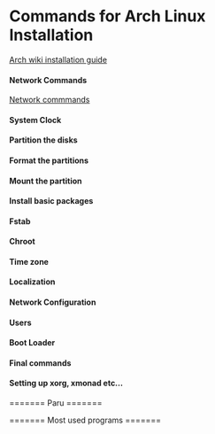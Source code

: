= Commands for Arch Linux Installation =
[[https://wiki.archlinux.org/title/Installation_guide|Arch wiki installation guide]]

==== Network Commands ====
[[https://wiki.archlinux.org/title/Installation_guide#Connect_to_the_internet|Network commmands]]

==== System Clock ====
{{{bash
timedatectl set-ntp true 
timedatectl status
}}}

==== Partition the disks ====
{{{bash
fdisk -l
fdisk /dev/sda
> g
> n
> <ENTER>
> <ENTER>
> +550M
> n
> <ENTER>
> <ENTER>
> +2G
> n
> <ENTER>
> <ENTER>
> <ENTER>
> t
> 1
> 1
> t
> 2
> 19
> w
}}}

==== Format the partitions ====
{{{bash
mkfs.fat -F32 /dev/sda1
mkswap /dev/sda2
swapon /dev/sda2
mkfs.ext4 /dev/sda3
}}}

==== Mount the partition  ====
{{{bash
mount /dev/sda3 /mnt
}}}

==== Install basic packages ====
{{{bash
pacstrap /mnt base linux linux-firmware vim
}}}

==== Fstab ====
{{{bash
genfstab -U /mnt >> /mnt/etc/fstab
}}}

==== Chroot ====
{{{bash
arch-chroot /mnt
}}}

==== Time zone ====
{{{bash
ln -sf /usr/share/zoneinfo/Asia/Kolkata /etc/localtime
hwclock --systohc
}}}

==== Localization ====
{{{bash
vim /etc/locale.gen
# uncomment en_US.UTF-8 UTF-8
# uncomment en_IN.UTF-8
locale-gen
vim /etc/locale.conf
# add LANG=en_US.UTF-8
}}}

==== Network Configuration ====
{{{bash
vim /etc/hostname
# add linuxarch
vim /etc/hosts
# add the following
127.0.0.1   localhost
::1         localhost
127.0.1.1   linuxarch
}}}

==== Users ====
{{{bash
passwd
# set password
useradd -m shawn
passwd shawn
set password for shawn
usermod -aG wheel,audio,video,optical,storage shawn
pacman -S sudo
EDITOR=vim visudo
# uncomment %wheel ALL=(ALL) ALL
}}}

==== Boot Loader ====
{{{bash
pacman -S grub efibootmgr dosfstools os-prober mtools
mkdir /boot/EFI
mount /dev/sda1 /boot/EFI
grub-install --target=x86_64-efi --bootloader-id=grub_uefi --recheck
grub-mkconfig -o /boot/grub/grub.cfg
}}}

==== Final commands ====
{{{bash
pacman -S networkmanager git base-devel
systemctl enable NetworkManager
exit
umount -l /mnt
reboot
}}}

==== Setting up xorg, xmonad etc... ====
======= Paru =======
{{{bash
git clone https://aur.archlinux.org/paru.git
cd paru
makepkg -si
}}}

======= Most used programs =======
{{{bash
sudo pacman -S xf86-video-fbdev xorg xorg-xinit nitrogen picom alacritty firefox 
\ xmonad xmonad-contrib xterm qutebrowser blueman nm-connection-editor modemmanager 
\ usb_modeswitch openssh flameshot vifm wget imagemagick xmobar python-pip 
\ bash-completion ntfs-3g exa haskell-language-server alsa-utils pulseaudio pulseaudio-bluetooth
\ pulseaudio-alsa pavucontrol
}}}


